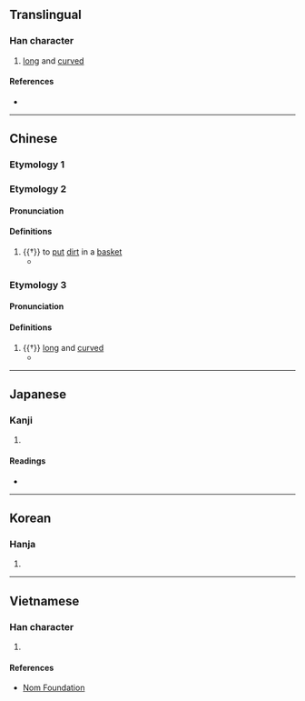 {{character info}}
==Translingual==

===Han character===
{{Han char|rn=64|rad=手|as=07|sn=10|four=53032|canj=QIJE|ids=⿰扌求}}

# [[long]] and [[curved]]

====References====
* {{Han ref|kx=0433.030|dkj=12127|dj=0782.160|hdz=31878.020|uh=6344|ud=25412|bh=D1B5|bd=53685}}

----

==Chinese==

===Etymology 1===
{{zh-see|救|v}}

===Etymology 2===
{{zh-forms}}

====Pronunciation====
{{zh-pron
|m=jū
|mc=1
|oc=2
|cat=v
}}

====Definitions====
{{zh-hanzi}}

# {{†}} to [[put]] [[dirt]] in a [[basket]]
#* {{zh-x|捄{Jū} 之 陾陾，度{duó} 之 薨薨。|Crowds brought the earth in baskets; they threw it with shouts into the frames.|ref=Shijing}}

===Etymology 3===

====Pronunciation====
{{zh-pron
|m=qiú
|mc=2
|oc=1
|cat=a
}}

====Definitions====
{{zh-hanzi}}

# {{†}} [[long]] and [[curved]]
#* {{zh-x|有 饛 簋飧、有 捄{qiú} 棘匕。|Well loaded with millet were the dishes, and '''long and curved''' were spoons of thorn-wood.|ref=Shijing}}

----

==Japanese==

===Kanji===
{{ja-kanji|grade=|rs=手07}}

# {{rfdef|ja|sort=手07}}

====Readings====
* {{ja-readings|on=[[きゅう]] (kyū), [[ぐ]] (gu)|kun=[[もる]] (moru)}}

----

==Korean==

===Hanja===
{{ko-hanja|hangeul=구|eumhun=|rv=gu|mr=ku|y=kwu}}

# {{rfdef|ko|sort=手07}}

----

==Vietnamese==

===Han character===
{{vi-hantu|cứu|rs=手07}}

# {{rfdef|vi|sort=手07}}

====References====
* [http://nomfoundation.org/common/nom_details.php?codepoint=6344 Nom Foundation]